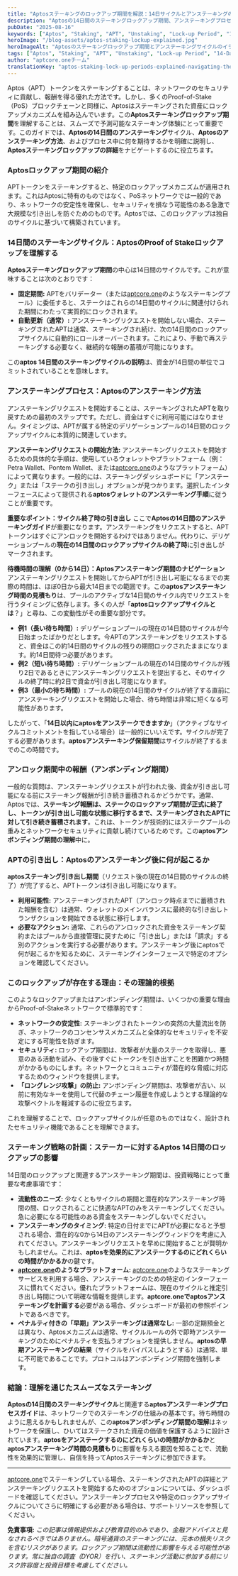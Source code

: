 ```yaml
---
title: "Aptosステーキングのロックアップ期間を解説：14日サイクルとアンステーキングのナビゲーション"
description: "Aptosの14日間のステーキングロックアップ期間、アンステーキングプロセス、APTの引き出しを効果的に計画する方法を理解するための明確なガイド。"
pubDate: "2025-08-16"
keywords: ["Aptos", "Staking", "APT", "Unstaking", "Lock-up Period", "14-Day Cycle", "Crypto Rewards", "aptcore.one", "Withdrawal", "Unbonding Period"]
heroImage: "/blog-assets/aptos-staking-lockup-explained.jpg"
heroImageAlt: "Aptosのステーキングロックアップ期間とアンステーキングサイクルのイラスト"
tags: ["Aptos", "Staking", "APT", "Unstaking", "Lock-up Period", "14-Day Cycle", "Crypto Rewards", "aptcore.one", "Withdrawal", "Unbonding Period"]
author: "aptcore.oneチーム"
translationKey: "aptos-staking-lock-up-periods-explained-navigating-the-14-day-cycle-unstaking"
---
```

Aptos（APT）トークンをステーキングすることは、ネットワークのセキュリティに貢献し、報酬を得る優れた方法です。しかし、多くのProof-of-Stake（PoS）ブロックチェーンと同様に、Aptosはステーキングされた資産にロックアップメカニズムを組み込んでいます。この**Aptosステーキングロックアップ期間**を理解することは、スムーズで予測可能なステーキング体験にとって重要です。このガイドでは、**Aptosの14日間のアンステーキング**サイクル、**Aptosのアンステーキング方法**、およびプロセス中に何を期待するかを明確に説明し、**Aptosステーキングロックアップの詳細**をナビゲートするのに役立ちます。

### Aptosロックアップ期間の紹介

APTトークンをステーキングすると、特定のロックアップメカニズムが適用されます。これはAptosに特有のものではなく、PoSネットワークでは一般的であり、ネットワークの安定性を確保し、セキュリティを損なう可能性のある急激で大規模な引き出しを防ぐためのものです。Aptosでは、このロックアップは独自のサイクルに基づいて構築されています。

### 14日間のステーキングサイクル：AptosのProof of Stakeロックアップを理解する

**Aptosステーキングロックアップ期間**の中心は14日間のサイクルです。これが意味することは次のとおりです：

* **固定期間:** APTをバリデーター（または[aptcore.one](https://aptcore.one)のようなステーキングプール）に委任すると、ステークはこれらの14日間のサイクルに関連付けられた期間にわたって実質的にロックされます。
* **自動更新（通常）:** アンステーキングリクエストを開始しない場合、ステーキングされたAPTは通常、ステーキングされ続け、次の14日間のロックアップサイクルに自動的にロールオーバーされます。これにより、手動で再ステーキングする必要なく、継続的な報酬の蓄積が可能になります。

この**aptos 14日間のステーキングサイクルの説明**は、資金が14日間の単位でコミットされていることを意味します。

### アンステーキングプロセス：Aptosのアンステーキング方法

アンステーキングリクエストを開始することは、ステーキングされたAPTを取り戻すための最初のステップです。ただし、資金はすぐに利用可能にはなりません。タイミングは、APTが属する特定のデリゲーションプールの14日間のロックアップサイクルに本質的に関連しています。

**アンステーキングリクエストの開始方法:**
アンステーキングリクエストを開始するための具体的な手順は、使用しているウォレットやプラットフォーム（例：Petra Wallet、Pontem Wallet、または[aptcore.one](https://aptcore.one)のようなプラットフォーム）によって異なります。一般的には、ステーキングダッシュボードに「アンステーク」または「ステークの引き出し」オプションが見つかります。選択したインターフェースによって提供される**aptosウォレットのアンステーキング手順**に従うことが重要です。

**重要なポイント：サイクル終了時の引き出し**
ここで**Aptosの14日間のアンステーキングガイド**が重要になります。アンステーキングをリクエストすると、APTトークンはすぐにアンロックを開始するわけではありません。代わりに、デリゲーションプールの**現在の14日間のロックアップサイクルの終了時**に引き出しがマークされます。

**待機時間の理解（0から14日）：Aptosアンステーキング期間のナビゲーション**
アンステーキングリクエストを開始してからAPTが引き出し可能になるまでの実際の時間は、ほぼ0日から最大14日までの範囲です。この**aptosアンステーキング時間の見積もり**は、プールのアクティブな14日間のサイクル内でリクエストを行うタイミングに依存します。多くの人が「**aptosロックアップサイクルとは**？」と尋ね、この変動性がその重要な部分です。

* **例1（長い待ち時間）:** デリゲーションプールの現在の14日間のサイクルが今日始まったばかりだとします。今APTのアンステーキングをリクエストすると、資金はこの約14日間のサイクルの残りの期間ロックされたままになります。約14日間待つ必要があります。
* **例2（短い待ち時間）:** デリゲーションプールの現在の14日間のサイクルが残り2日であるときにアンステーキングリクエストを提出すると、そのサイクルの終了時に約2日で資金が引き出し可能になります。
* **例3（最小の待ち時間）:** プールの現在の14日間のサイクルが終了する直前にアンステーキングリクエストを開始した場合、待ち時間は非常に短くなる可能性があります。

したがって、「**14日以内にaptosをアンステークできますか**」（アクティブなサイクルコミットメントを指している場合）は一般的にいいえです。サイクルが完了する必要があります。**aptosアンステーキング保留期間**はサイクルが終了するまでのこの時間です。

### アンロック期間中の報酬（アンボンディング期間）

一般的な質問は、アンステーキングリクエストが行われた後、資金が引き出し可能になる前にステーキング報酬が引き続き蓄積されるかどうかです。通常、Aptosでは、**ステーキング報酬は、ステークのロックアップ期間が正式に終了し、トークンが引き出し可能な状態に移行するまで、ステーキングされたAPTに対して引き続き蓄積されます**。これは、トークンが技術的にはステークプールの重みとネットワークセキュリティに貢献し続けているためです。この**aptosアンボンディング期間の理解**中に。

### APTの引き出し：Aptosのアンステーキング後に何が起こるか

**aptosステーキング引き出し期間**（リクエスト後の現在の14日間のサイクルの終了）が完了すると、APTトークンは引き出し可能になります。

* **利用可能性:** アンステーキングされたAPT（アンロック時点までに蓄積された報酬を含む）は通常、ウォレットのメインバランスに最終的な引き出しトランザクションを開始できる状態に移行します。
* **必要なアクション:** 通常、これらのアンロックされた資金をステーキング契約またはプールから直接管理に戻すために「引き出し」または「請求」する別のアクションを実行する必要があります。アンステーキング後にaptosで何が起こるかを知るために、ステーキングインターフェースで特定のオプションを確認してください。

### このロックアップが存在する理由：その理論的根拠

このようなロックアップまたはアンボンディング期間は、いくつかの重要な理由からProof-of-Stakeネットワークで標準的です：

* **ネットワークの安定性:** ステーキングされたトークンの突然の大量流出を防ぎ、ネットワークのコンセンサスメカニズムと全体的なセキュリティを不安定にする可能性を防ぎます。
* **セキュリティ:** ロックアップ期間は、攻撃者が大量のステークを取得し、悪意のある活動を試み、その後すぐにトークンを引き出すことを困難かつ時間がかかるものにします。ネットワークとコミュニティが潜在的な脅威に対応するためのウィンドウを提供します。
* **「ロングレンジ攻撃」の防止:** アンボンディング期間は、攻撃者が古い、以前に有効なキーを使用して代替のチェーン履歴を作成しようとする理論的な攻撃ベクトルを軽減するのに役立ちます。

これを理解することで、ロックアップサイクルが任意のものではなく、設計されたセキュリティ機能であることを理解できます。

### ステーキング戦略の計画：ステーカーに対するAptos 14日間のロックアップの影響

14日間のロックアップと関連するアンステーキング期間は、投資戦略にとって重要な考慮事項です：

* **流動性のニーズ:** 少なくともサイクルの期間と潜在的なアンステーキング時間の間、ロックされることに快適なAPTのみをステーキングしてください。急に必要になる可能性のある資金をステーキングしないでください。
* **アンステーキングのタイミング:** 特定の日付までにAPTが必要になると予想される場合、潜在的な0から14日のアンステーキングウィンドウを考慮に入れてください。アンステーキングリクエストを早めに開始することが賢明かもしれません。これは、**aptosを効果的にアンステークするのにどれくらいの時間がかかるか**の鍵です。
* **[aptcore.one](https://aptcore.one)のようなプラットフォーム:** [aptcore.one](https://aptcore.one)のようなステーキングサービスを利用する場合、アンステーキングのための特定のインターフェースに慣れてください。優れたプラットフォームは、現在のサイクルと推定引き出し時間について明確な情報を提供します。**aptcore.oneでaptosアンステーキングを計画する**必要がある場合、ダッシュボードが最初の参照ポイントであるべきです。
* **ペナルティ付きの「早期」アンステーキングは通常なし:** 一部の定期預金とは異なり、Aptosメカニズムは通常、サイクルルールの外で即時アンステーキングのためにペナルティを支払うオプションを提供しません。**aptosの早期アンステーキングの結果**（サイクルをバイパスしようとする）は通常、単に不可能であることです。プロトコルはアンボンディング期間を強制します。

### 結論：理解を通じたスムーズなステーキング

**Aptosの14日間のステーキングサイクル**と関連する**aptosアンステーキングプロセスガイド**は、ネットワークでのステーキングの仕組みの基本です。待ち時間のように思えるかもしれませんが、この**aptosアンボンディング期間の理解**はネットワークを保護し、ひいてはステークされた資産の価値を保護するように設計されています。**aptosをアンステークするのにどれくらいの時間がかかるか**と**aptosアンステーキング時間の見積もり**に影響を与える要因を知ることで、流動性を効果的に管理し、自信を持ってAptosステーキングに参加できます。

---

[aptcore.one](https://aptcore.one)でステーキングしている場合、ステーキングされたAPTの詳細とアンステーキングリクエストを開始するためのオプションについては、ダッシュボードを確認してください。アンステーキングプロセスや特定のロックアップサイクルについてさらに明確にする必要がある場合は、サポートリソースを参照してください。

**免責事項:** *この記事は情報提供および教育目的のみであり、金融アドバイスと見なされるべきではありません。暗号通貨のステーキングには、元本の損失リスクを含むリスクがあります。ロックアップ期間は流動性に影響を与える可能性があります。常に独自の調査（DYOR）を行い、ステーキング活動に参加する前にリスク許容度と投資目標を考慮してください。*
